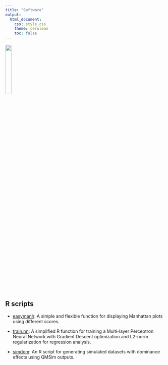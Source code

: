---
title: "Software"
output: 
  html_document:
    css: style.css
    theme: cerulean
    toc: false
---

![](software.png){width=20%}  

## R scripts  

* [easymanh](https://github.com/alvesand/easymanh): A simple and flexible function for displaying Manhattan plots using different scores.  

* [train.nn](https://github.com/alvesand/train.nn): A simplified R function for training a Multi-layer Perceptron Neural Network with Gradient Descent optimization and L2-norm regularization for regression analysis.  

* [simdom](https://github.com/alvesand/simdom): An R script for generating simulated datasets with dominance effects using QMSim outputs. 
      